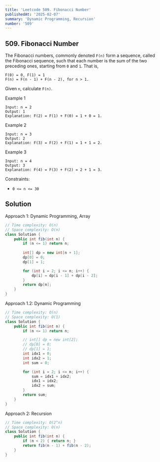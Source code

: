 ```yaml
---
title: 'Leetcode 509. Fibonacci Number'
publishedAt: '2025-02-07'
summary: 'Dynamic Programming, Recursion'
number: '509'
---
```


## 509. Fibonacci Number

The Fibonacci numbers, commonly denoted `F(n)` form a sequence, called the Fibonacci sequence, such that each number is the sum of the two preceding ones, starting from `0` and `1`. That is,
```
F(0) = 0, F(1) = 1
F(n) = F(n - 1) + F(n - 2), for n > 1.
```
Given `n`, calculate `F(n)`.


Example 1
`````
Input: n = 2
Output: 1
Explanation: F(2) = F(1) + F(0) = 1 + 0 = 1.
`````

Example 2
`````
Input: n = 3
Output: 2
Explanation: F(3) = F(2) + F(1) = 1 + 1 = 2.
`````

Example 3
`````
Input: n = 4
Output: 3
Explanation: F(4) = F(3) + F(2) = 2 + 1 = 3.
`````
 

Constraints:

- `0 <= n <= 30`


## Solution
Approach 1: Dynamic Programming, Array
````JAVA
// Time complexity: O(n)
// Space complexity: O(n)
class Solution {
    public int fib(int n) {
        if (n <= 1) return n;
        
        int[] dp = new int[n + 1];
        dp[0] = 0;
        dp[1] = 1;

        for (int i = 2; i <= n; i++) {
            dp[i] = dp[i - 1] + dp[i - 2];
        }
        return dp[n];
    }
}
````

Approach 1.2: Dynamic Programming
````JAVA
// Time complexity: O(n)
// Space complexity: O(1)
class Solution {
    public int fib(int n) {
        if (n <= 1) return n;

        // int[] dp = new int[2];
        // dp[0] = 0;
        // dp[1] = 1;
        int idx1 = 0;
        int idx2 = 1;
        int sum = 0;

        for (int i = 2; i <= n; i++) {
            sum = idx1 + idx2;
            idx1 = idx2;
            idx2 = sum;
        }
        return sum;
    }
}
````

Approach 2: Recursion
````JAVA
// Time complexity: O(2^n)
// Space complexity: O(n)
class Solution {
    public int fib(int n) {
        if (n < 2) { return n; }
        return fib(n - 1) + fib(n - 2);
    }
}
````